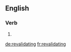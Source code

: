 ==English==

===Verb===
{{head|en|present participle}}

# {{present participle of|revalidate|lang=en}}

[[de:revalidating]]
[[fr:revalidating]]